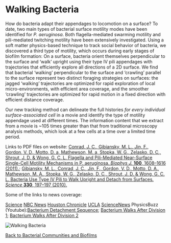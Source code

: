 # Walking Bacteria

How do bacteria adapt their appendages to locomotion on a surface? To date, two main types of bacterial surface motility modes have been identified for _P. aeruginosa_. Both flagella-mediated swarming motility and pili-mediated twitching motility have been extensively investigated. Using a soft matter physics-based technique to track social behavior of bacteria, we discovered a third type of motility, which occurs during early stages of biofilm formation: On a surface, bacteria orient themselves perpendicular to the surface and ‘walk’ upright using their type IV pili appendages with trajectories that efficiently explore all directions of a 2D surface. We find that bacterial ‘walking’ perpendicular to the surface and ‘crawling’ parallel to the surface represent two distinct foraging strategies on surfaces: the jagged ‘walking’ trajectories are optimized for rapid exploration of local micro-environments, with efficient area coverage, and the smoother ‘crawling’ trajectories are optimized for rapid motion in a fixed direction with efficient distance coverage.

Our new tracking method can delineate the full histories _for every individual surface-associated cell_ in a movie and identify the type of motility appendage used at different times. The information content that we extract from a movie is ~105 times greater than that from traditional microscopy analysis methods, which look at a few cells at a time over a limited time period.

Links to PDF files on website: [Conrad, J. C., Gibiansky, M. L., Jin, F., Gordon, V. D., Motto, D. a, Mathewson, M. a, Stopka, W. G., Zelasko, D. C., Shrout, J. D. & Wong, G. C. L. Flagella and Pili-Mediated Near-Surface Single-Cell Motility Mechanisms in P. aeruginosa. _Biophys J._ **100**, 1608–1616 (2011).](/pdf/10.1016~j.bpj.2011.02.020.pdf); [Gibiansky, M. L., Conrad, J. C., Jin, F., Gordon, V. D., Motto, D. A., Mathewson, M. A., Stopka, W. G., Zelasko, D. C., Shrout, J. D. & Wong, G. C. L. Bacteria Use Type IV Pili to Walk Upright and Detach from Surfaces. _Science_ **330**, 197–197 (2010).](/pdf/10.1126~science.1194238.pdf)

Some of the links to news coverage:

[Science](https://www.science.org/content/article/video-walking-tall-bacterial-style)
[NBC News](https://www.nbcnews.com/science/cosmic-log/bacteria-can-walk-legs-flna6c10403729)
[Houston Chronicle](https://www.chron.com/news/strange-weird/article/beware-bacterial-gunk-walks-on-surfaces-1705380.php)
[UCLA](https://samueli.ucla.edu/ucla-led-research-team-finds-that-bacteria-can-stand-up-and-walk/)
[ScienceNews](https://www.sciencenews.org/article/bacteria-strut-their-stuff)
PhysicsBuzz (Youtube):[Bacterium Detachment Sequence](https://youtu.be/RODYJYku5jw); [Bacterium Walks After Division 1](https://youtu.be/o2Njd7eJ3O0); [Bacterium Walks After Division 2](https://youtu.be/9tTLnrX5dz4 )

![Walking Bacteria](/bacteria-motility.png)

[Back to Bacterial Communities and Biofilms](/research/bacterial-communities-and-biofilms)